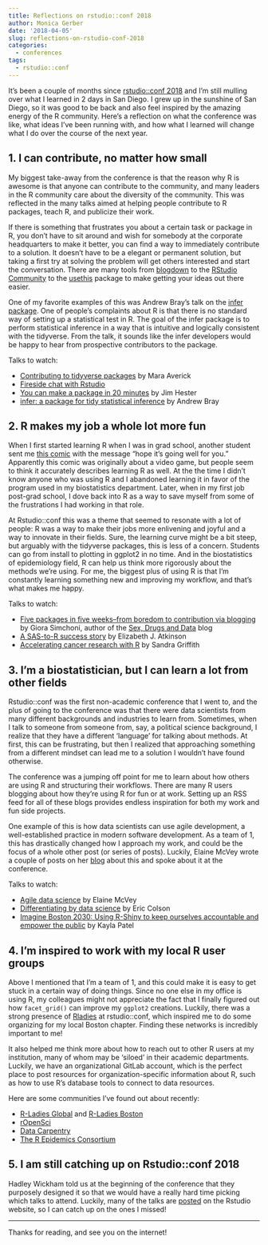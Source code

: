 ```yaml
---
title: Reflections on rstudio::conf 2018
author: Monica Gerber
date: '2018-04-05'
slug: reflections-on-rstudio-conf-2018
categories:
  - conferences
tags:
  - rstudio::conf
---
```


It's been a couple of months since [rstudio::conf 2018](https://www.rstudio.com/conference/) and I'm still mulling over what I learned in 2 days in San Diego. I grew up in the sunshine of San Diego, so it was good to be back and also feel inspired by the amazing energy of the R community. Here's a reflection on what the conference was like, what ideas I've been running with, and how what I learned will change what I do over the course of the next year.

## 1. I can contribute, no matter how small

My biggest take-away from the conference is that the reason why R is awesome is that anyone can contribute to the community, and many leaders in the R community care about the diversity of the community. This was reflected in the many talks aimed at helping people contribute to R packages, teach R, and publicize their work. 

If there is something that frustrates you about a certain task or package in R, you don't have to sit around and wish for somebody at the corporate headquarters to make it better, you can find a way to immediately contribute to a solution. It doesn't have to be a elegant or permanent solution, but taking a first try at solving the problem will get others interested and start the conversation. There are many tools from [blogdown](https://bookdown.org/yihui/blogdown/) to the [RStudio Community](https://community.rstudio.com/) to the [usethis](http://usethis.r-lib.org/) package to make getting your ideas out there easier. 

One of my favorite examples of this was Andrew Bray's talk on the [infer package](https://infer.netlify.com/). One of people's complaints about R is that there is no standard way of setting up a statistical test in R. The goal of the infer package is to perform statistical inference in a way that is intuitive and logically consistent with the tidyverse. From the talk, it sounds like the infer developers would be happy to hear from prospective contributors to the package.


Talks to watch:

* [Contributing to tidyverse packages](https://www.rstudio.com/resources/videos/contributing-to-tidyverse-packages/) by Mara Averick
* [Fireside chat with Rstudio](https://www.rstudio.com/resources/videos/fireside-chat-with-rstudio-tidyverse-discussion/)
* [You can make a package in 20 minutes](https://www.rstudio.com/resources/videos/you-can-make-a-package-in-20-minutes/) by Jim Hester
* [infer: a package for tidy statistical inference](https://www.rstudio.com/resources/videos/infer-a-package-for-tidy-statistical-inference) by Andrew Bray


## 2. R makes my job a whole lot more fun

When I first started learning R when I was in grad school, another student sent me [this comic](https://www.facebook.com/photo.php?fbid=10153987792145791&set=a.10150155755935791.338654.617055790&type=3&theater) with the message "hope it's going well for you." Apparently this comic was originally about a video game, but people seem to think it accurately describes learning R as well. At the the time I didn't know anyone who was using R and I abandoned learning it in favor of the program used in my biostatistics department. Later, when in my first job post-grad school, I dove back into R as a way to save myself from some of the frustrations I had working in that role.

At Rstudio::conf this was a theme that seemed to resonate with a lot of people: R was a way to make their jobs more enlivening and joyful and a way to innovate in their fields. Sure, the learning curve might be a bit steep, but arguably with the tidyverse packages, this is less of a concern. Students can go from install to plotting in ggplot2 in no time. And in the biostatistics of epidemiology field, R can help us think more rigorously about the methods we're using. For me, the biggest plus of using R is that I'm constantly learning something new and improving my workflow, and that's what makes me happy.

Talks to watch:

* [Five packages in five weeks--from boredom to contribution via blogging](https://www.rstudio.com/resources/videos/five-packages-in-five-weeks-from-boredom-to-contribution-via-blogging/) by Giora Simchoni, author of the [Sex, Drugs and Data](http://giorasimchoni.com/) blog
* [A SAS-to-R success story](https://www.rstudio.com/resources/videos/a-sas-to-r-success-story/) by Elizabeth J. Atkinson 
* [Accelerating cancer research with R](https://www.rstudio.com/resources/videos/accelerating-cancer-research-with-r/) by Sandra Griffith


## 3. I'm a biostatistician, but I can learn a lot from other fields

Rstudio::conf was the first non-academic conference that I went to, and the plus of going to the conference was that there were data scientists from many different backgrounds and industries to learn from. Sometimes, when I talk to someone from someone from, say, a political science background, I realize that they have a different 'language' for talking about methods. At first, this can be frustrating, but then I realized that approaching something from a different mindset can lead me to a solution I wouldn't have found otherwise.

The conference was a jumping off point for me to learn about how others are using R and structuring their workflows. There are many R users blogging about how they're using R for fun or at work. Setting up an RSS feed for all of these blogs provides endless inspiration for both my work and fun side projects.

One example of this is how data scientists can use agile development, a well-established practice in modern software development. As a team of 1, this has drastically changed how I approach my work, and could be the focus of a whole other post (or series of posts). Luckily, Elaine McVey wrote a couple of posts on her [blog](http://www.datawoman.com/) about this and spoke about it at the conference.

Talks to watch:

* [Agile data science](https://www.rstudio.com/resources/videos/agile-data-science/) by Elaine McVey
* [Differentiating by data science](https://www.rstudio.com/resources/videos/differentiating-by-data-science/) by Eric Colson
* [Imagine Boston 2030: Using R-Shiny to keep ourselves accountable and empower the public](https://www.rstudio.com/resources/videos/imagine-boston-2030-using-r-shiny-to-keep-ourselves-accountable-and-empower-the-public/) by Kayla Patel


## 4. I'm inspired to work with my local R user groups

Above I mentioned that I'm a team of 1, and this could make it is easy to get stuck in a certain way of doing things. Since no one else in my office is using R, my colleagues might not appreciate the fact that I finally figured out how `facet_grid()` can improve my `ggplot2` creations. Luckily, there was a strong presence of [Rladies](https://rladies.org/) at rstudio::conf, which inspired me to do some organizing for my local Boston chapter. Finding these networks is incredibly important to me!

It also helped me think more about how to reach out to other R users at my institution, many of whom may be 'siloed' in their academic departments. Luckily, we have an organizational GitLab account, which is the perfect place to post resources for organization-specific information about R, such as how to use R's database tools to connect to data resources. 

Here are some communities I've found out about recently:

* [R-Ladies Global](https://rladies.org/) and [R-Ladies Boston](https://www.meetup.com/rladies-boston/)
* [rOpenSci](https://ropensci.org/)
* [Data Carpentry](http://www.datacarpentry.org/)
* [The R Epidemics Consortium](https://www.repidemicsconsortium.org/)


## 5. I am still catching up on Rstudio::conf 2018

Hadley Wickham told us at the beginning of the conference that they purposely designed it so that we would have a really hard time picking which talks to attend. Luckily, many of the talks are [posted](https://www.rstudio.com/resources/videos/rstudioconf-2018-talks/) on the Rstudio website, so I can catch up on the ones I missed!


***

Thanks for reading, and see you on the internet!